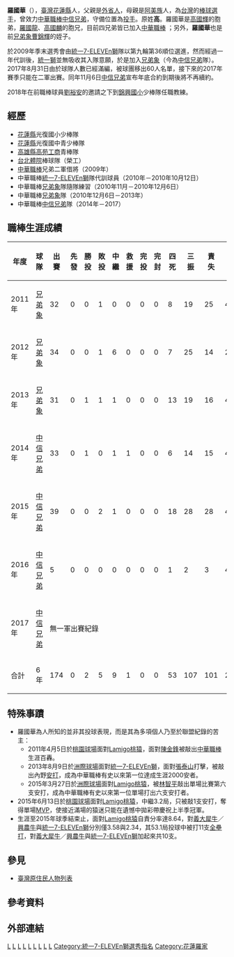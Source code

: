 {{otheruses|subject=1986年出生、前中華職棒中信兄弟隊棒球運動員|other=同名台灣棒球運動員|羅國華 (1992年)}}
{{Infobox baseball biography|
name=羅國華 (1986年)|
image=|
width=150|
position=投手|
team=|
number=|
bats=右|
throws=右|
birthdate={{birth_date_and_age|1986|11|8|mf=y}}|
birthplace=[[台灣|台灣]][[花蓮縣|花蓮縣]][[光復鄉|光復鄉]]|
debutdate=3月20日|
debutyear=2011年|
debutteam=兄弟象|
statyear=2017年球季|
stat1label=勝投—敗投|
stat1value=2—5|
stat2label=中繼－救援|
stat2value=9－1|
stat3label=三振－四死|
stat3value=107－53|
stat4label=[[防禦率|防禦率]]|
stat4value=4.53|
teams=<nowiki></nowiki>
*[[兄弟象|兄弟象]]（2010年12月－2013年）
*[[中信兄弟|中信兄弟]]（2014年－2017）
}}
'''羅國華'''（{{bd|1986年|11月8日|||catIdx=羅}}），[[臺灣|臺灣]][[花蓮縣|花蓮縣]]人，父親是[[外省人|外省人]]，母親是[[阿美族|阿美族]]人，為[[台灣|台灣]]的[[棒球|棒球]][[選手|選手]]，曾效力[[中華職棒|中華職棒]][[中信兄弟|中信兄弟]]，守備位置為[[投手|投手]]。原姓'''高'''。羅國華是[[高國輝|高國輝]]的胞弟，[[羅國龍|羅國龍]]、[[高國麟|高國麟]]的胞兄，目前四兄弟皆已加入[[中華職棒|中華職棒]]
；另外，'''羅國華'''也是前[[兄弟象|兄弟象]][[曹錦輝|曹錦輝]]的姪子。

於2009年季末選秀會由[[統一7-ELEVEn獅|統一7-ELEVEn獅]]隊以第九輪第36順位選進，然而經過一年代訓後，[[統一獅|統一獅]]並無吸收其入隊意願，於是加入[[兄弟象|兄弟象]]（今為[[中信兄弟|中信兄弟]]隊）。2017年8月31日由於球隊人數已經滿編，被球團移出60人名單，接下來的2017年賽季只能在二軍出賽。同年11月6日[[中信兄弟|中信兄弟]]宣布年底合約到期後將不再續約。

2018年在前職棒球員[[劉裕安|劉裕安]]的邀請之下到[[錦興國小|錦興國小]]少棒隊任職教練。

==經歷==
*[[花蓮縣|花蓮縣]]光復國小少棒隊 
*[[花蓮縣|花蓮縣]]光復國中青少棒隊 
*[[高雄縣|高雄縣]][[高苑工商|高苑工商]]青棒隊 
*[[臺北市立大學天母校區|台北體院]]棒球隊（榮工） 
*[[中華職棒|中華職棒]]兄弟二軍借將（2009年） 
*中華職棒[[統一7-ELEVEn獅|統一7-ELEVEn獅]]隊代訓球員（2010年－2010年10月12日） 
*中華職棒[[兄弟象|兄弟象]]隊隨隊練習（2010年11月－2010年12月6日） 
*中華職棒[[兄弟象|兄弟象]]隊（2010年12月6日－2013年）
*中華職棒[[中信兄弟|中信兄弟]]隊（2014年－2017）

==職棒生涯成績==
{|border=1 width="800px"
|- align="center"
!年度!!球隊!!出賽!!先發!!勝投!!敗投!!中繼!!救援!!完投!!完封!!四死!!三振!!責失!!投球局數!!自責分率!!被上壘率
|- align=middle
|2011年||[[兄弟象|兄弟象]]||32||0||0||1||0||0||0||0||8||19||25||40.0||5.62||1.32
|- align=middle
|2012年||[[兄弟象|兄弟象]]||34||0||0||1||6||0||0||0||7||25||14||27.2||4.55||1.41
|- align=middle
|2013年||[[兄弟象|兄弟象]]||31||0||1||1||1||0||0||0||13||19||16||44.2||3.22||1.23
|- align=middle
|2014年||[[中信兄弟|中信兄弟]]||33||0||1||0||1||1||0||0||6||14||15||41.1||3.27||1.09
|- align=middle
|2015年||[[中信兄弟|中信兄弟]]||39||0||0||2||1||0||0||0||18||28||28||43.0||5.86||1.56
|- align=middle
|2016年||[[中信兄弟|中信兄弟]]||5||0||0||0||0||0||0||0||1||2||3||4.0||6.75||1.50
|- align=middle
|2017年||[[中信兄弟|中信兄弟]]|| colspan="14" |無一軍出賽紀錄
|- align=middle style="color:black; background-color:yellow"
!合計!!6年!!174||0||2||5||9||1||0||0||53||107||101||200.2||4.53||1.32
|}

==特殊事蹟==
*羅國華為人所知的並非其投球表現，而是其為多項個人乃至於聯盟紀錄的苦主：
**2011年4月5日於[[桃園國際棒球場|桃園球場]]面對[[Lamigo桃猿|Lamigo桃猿]]，面對[[陳金鋒|陳金鋒]]被敲出[[中華職棒|中華職棒]]生涯百轟。
**2013年8月9日於[[臺中市洲際棒球場|洲際球場]]面對[[統一7-ELEVEn獅|統一7-ELEVEn獅]]，面對[[張泰山|張泰山]]打擊，被敲出內野[[安打|安打]]，成為中華職棒有史以來第一位達成生涯2000安者。
**2015年3月27日於[[臺中市洲際棒球場|洲際球場]]面對[[Lamigo桃猿|Lamigo桃猿]]，被[[林智平|林智平]]敲出單場比賽第六支安打，成為中華職棒有史以來第一位單場打出六支安打者。
*2015年6月13日於[[桃園國際棒球場|桃園球場]]面對[[Lamigo桃猿|Lamigo桃猿]]，中繼3.2局，只被敲1支安打，奪得單場[[最有價值球員|MVP]]，使接近滿場的猿迷只能在遺憾中拋彩帶慶祝上半季冠軍。
*生涯至2015年球季結束止，面對[[Lamigo桃猿|Lamigo桃猿]]自責分率達8.64，對[[義大犀牛|義大犀牛]]／[[興農牛|興農牛]]與[[統一7-ELEVEn獅|統一7-ELEVEn獅]]分別僅3.58與2.34，其53.1局投球中被打11支[[全壘打|全壘打]]，對[[義大犀牛|義大犀牛]]／[[興農牛|興農牛]]與[[統一7-ELEVEn獅|統一7-ELEVEn獅]]加起來共10支。

==參見==
* [[臺灣原住民人物列表|臺灣原住民人物列表]]

==參考資料==
<div style="font-size: 100%">
<references />
</div>
==外部連結==
{{台灣棒球維基館|羅國華(1986)}}
{{中華職棒球員資料|id=R575|name=羅國華}}
{{中信兄弟隊球員名單}}
[[Category:台灣原住民棒球運動員|L]]
[[Category:兄弟象隊球員|L]]
[[Category:中信兄弟隊球員|L]]
[[Category:高苑高級工商職業學校校友|L]]
[[Category:臺北市立體育學院校友|L]]
[[Category:阿美族人|L]]
[[Category:台灣外省人|L]]
[[Category:光復人|L]]
[[Category:羅姓|L]]
[[Category:統一7-ELEVEn獅選秀指名|Category:統一7-ELEVEn獅選秀指名]]
[[Category:花蓮羅家|Category:花蓮羅家]]